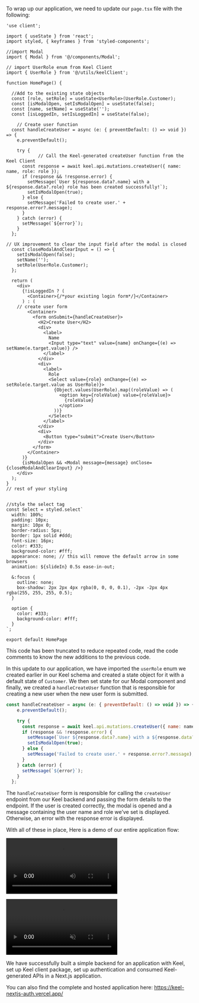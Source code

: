 

To wrap up our application, we need to update our `page.tsx` file with the following:

```tsx {7, 10, 15, 21-36, 50-81}
'use client';

import { useState } from 'react';
import styled, { keyframes } from 'styled-components';

//import Modal
import { Modal } from '@/components/Modal';

// import UserRole enum from Keel Client
import { UserRole } from '@/utils/keelClient';

function HomePage() {

  //Add to the existing state objects
  const [role, setRole] = useState<UserRole>(UserRole.Customer);
  const [isModalOpen, setIsModalOpen] = useState(false);
  const [name, setName] = useState('');
  const [isLoggedIn, setIsLoggedIn] = useState(false);

	// Create user function
  const handleCreateUser = async (e: { preventDefault: () => void }) => {
    e.preventDefault();

    try {
			// Call the Keel-generated createUser function from the Keel Client
      const response = await keel.api.mutations.createUser({ name: name, role: role });
      if (response && !response.error) {
        setMessage(`User ${response.data?.name} with a ${response.data?.role} role has been created successfully!`);
        setIsModalOpen(true);
      } else {
        setMessage('Failed to create user.' + response.error?.message);
      }
    } catch (error) {
      setMessage(`${error}`);
    }
  };

// UX improvement to clear the input field after the modal is closed
  const closeModalAndClearInput = () => {
    setIsModalOpen(false);
    setName('');
    setRole(UserRole.Customer);
  };

  return (
    <div>
      {!isLoggedIn ? (
        <Container>{/*your existing login form*/}</Container>
      ) : (
    // create user form
        <Container>
          <form onSubmit={handleCreateUser}>
            <H2>Create User</H2>
            <div>
              <label>
                Name
                <Input type="text" value={name} onChange={(e) => setName(e.target.value)} />
              </label>
            </div>
            <div>
              <label>
                Role
                <Select value={role} onChange={(e) => setRole(e.target.value as UserRole)}>
                  {Object.values(UserRole).map((roleValue) => (
                    <option key={roleValue} value={roleValue}>
                      {roleValue}
                    </option>
                  ))}
                </Select>
              </label>
            </div>
            <div>
              <Button type="submit">Create User</Button>
            </div>
          </form>
        </Container>
      )}
      {isModalOpen && <Modal message={message} onClose={closeModalAndClearInput} />}
    </div>
  );
}
// rest of your styling


//style the select tag
const Select = styled.select`
  width: 100%;
  padding: 10px;
  margin: 10px 0;
  border-radius: 5px;
  border: 1px solid #ddd;
  font-size: 16px;
  color: #333;
  background-color: #fff;
  appearance: none; // this will remove the default arrow in some browsers
  animation: ${slideIn} 0.5s ease-in-out;

  &:focus {
    outline: none;
    box-shadow: 2px 2px 4px rgba(0, 0, 0, 0.1), -2px -2px 4px rgba(255, 255, 255, 0.5);
  }

  option {
    color: #333;
    background-color: #fff;
  }
`;

export default HomePage
```

<Callout type="info" emoji="💡">
 This code has been truncated to reduce repeated code, read the code comments to know the new additions to the previous code.
</Callout>

In this update to our application, we have imported the `userRole` enum we created earlier in our Keel schema and created a state object for it with a default state of `Customer`. We then set state for our Modal component and finally, we created a `handleCreateUser` function that is responsible for creating a new user when the new user form is submitted.

```jsx
const handleCreateUser = async (e: { preventDefault: () => void }) => {
    e.preventDefault();

    try {
      const response = await keel.api.mutations.createUser({ name: name, role: role });
      if (response && !response.error) {
        setMessage(`User ${response.data?.name} with a ${response.data?.role} role has been created successfully!`);
        setIsModalOpen(true);
      } else {
        setMessage('Failed to create user.' + response.error?.message);
      }
    } catch (error) {
      setMessage(`${error}`);
    }
  };
```

The `handleCreateUser` form is responsible for calling the `createUser` endpoint from our Keel backend and passing the form details to the endpoint. If the user is created correctly, the modal is opened and a message containing the user name and role we’ve set is displayed. Otherwise, an error with the response error is displayed.

With all of these in place, Here is a demo of our entire application flow:

![Demo video](https://prod-files-secure.s3.us-west-2.amazonaws.com/ef7c2b80-6ed4-43fd-bf92-849a0817bb8b/90a234fe-17f0-4268-81f4-ab33ce270618/demo.mov)

<video autoPlay loop muted>
<source alt="project demo" src="/guide-demo.mov" type="video/mp4"/>
</video>

We have successfully built a simple backend for an application with Keel, set up Keel client package, set up authentication and consumed Keel-generated APIs in a Next.js application.

You can also find the complete and hosted application here: https://keel-nextjs-auth.vercel.app/
